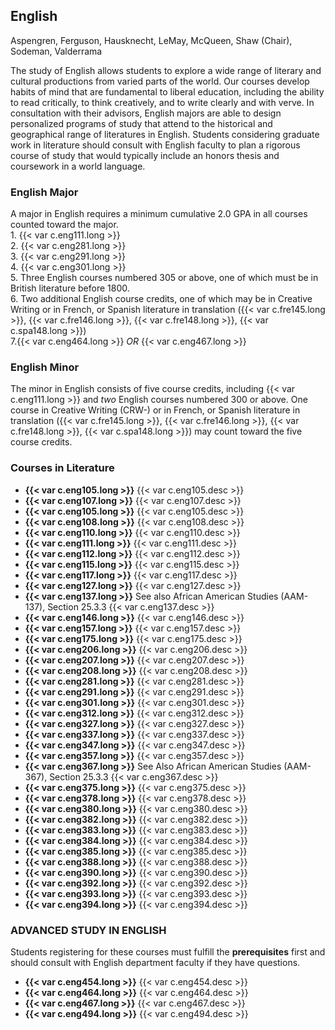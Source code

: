 ## English {#sec-english}

Aspengren, Ferguson, Hausknecht, LeMay, McQueen, Shaw (Chair), Sodeman, Valderrama

The study of English allows students to explore a wide range of literary and cultural productions from varied parts of the world. Our courses develop habits of mind that are fundamental to liberal education, including the ability to read critically, to think creatively, and to write clearly and with verve.
In consultation with their advisors, English majors are able to design personalized programs of study that attend to the historical and geographical range of literatures in English.  Students considering graduate work in literature should consult with English faculty to plan a rigorous course of study that would typically include an honors thesis and coursework in a world language.


### English Major
A major in English requires a minimum cumulative 2.0 GPA in all courses counted toward the major.    
1. {{< var c.eng111.long >}}    
2. {{< var c.eng281.long >}}    
3. {{< var c.eng291.long >}}    
4. {{< var c.eng301.long >}}    
5. Three English courses numbered 305 or above, one of which must be in British literature before 1800.     
6. Two additional English course credits, one of which may be in Creative Writing or in French, or Spanish literature in translation ({{< var c.fre145.long >}}, {{< var c.fre146.long >}}, {{< var c.fre148.long >}}, {{< var c.spa148.long >}})    
7.{{< var c.eng464.long >}} _OR_ {{< var c.eng467.long >}}  


### English Minor
The minor in English consists of five course credits, including {{< var c.eng111.long >}} and _two_ English courses numbered 300 or above. One course in Creative Writing (CRW-) or in French, or Spanish literature in translation ({{< var c.fre145.long >}}, {{< var c.fre146.long >}}, {{< var c.fre148.long >}}, {{< var c.spa148.long >}}) may count toward the five course credits.


### Courses in Literature

- **{{< var c.eng105.long >}}**
  {{< var c.eng105.desc >}}  
- **{{< var c.eng107.long >}}**
  {{< var c.eng107.desc >}}  
- **{{< var c.eng105.long >}}**
  {{< var c.eng105.desc >}}  
- **{{< var c.eng108.long >}}**
  {{< var c.eng108.desc >}}  
- **{{< var c.eng110.long >}}**
  {{< var c.eng110.desc >}}  
- **{{< var c.eng111.long >}}**
  {{< var c.eng111.desc >}}  
- **{{< var c.eng112.long >}}**
  {{< var c.eng112.desc >}}  
- **{{< var c.eng115.long >}}**
  {{< var c.eng115.desc >}}  
- **{{< var c.eng117.long >}}**
  {{< var c.eng117.desc >}}  
- **{{< var c.eng127.long >}}**
  {{< var c.eng127.desc >}}  
- **{{< var c.eng137.long >}}**
  See also African American Studies (AAM-137), Section 25.3.3
  {{< var c.eng137.desc >}}  
- **{{< var c.eng146.long >}}**
  {{< var c.eng146.desc >}}  
- **{{< var c.eng157.long >}}**
  {{< var c.eng157.desc >}}  
- **{{< var c.eng175.long >}}**
  {{< var c.eng175.desc >}}  
- **{{< var c.eng206.long >}}**
  {{< var c.eng206.desc >}}  
- **{{< var c.eng207.long >}}**
  {{< var c.eng207.desc >}}  
- **{{< var c.eng208.long >}}**
  {{< var c.eng208.desc >}}  
- **{{< var c.eng281.long >}}**
  {{< var c.eng281.desc >}}  
- **{{< var c.eng291.long >}}**
  {{< var c.eng291.desc >}}  
- **{{< var c.eng301.long >}}**
  {{< var c.eng301.desc >}}  
- **{{< var c.eng312.long >}}**
  {{< var c.eng312.desc >}}  
- **{{< var c.eng327.long >}}**
  {{< var c.eng327.desc >}}  
- **{{< var c.eng337.long >}}**
  {{< var c.eng337.desc >}}  
- **{{< var c.eng347.long >}}**
  {{< var c.eng347.desc >}}  
- **{{< var c.eng357.long >}}**
  {{< var c.eng357.desc >}}  
- **{{< var c.eng367.long >}}**
  See Also African American Studies (AAM-367), Section 25.3.3
  {{< var c.eng367.desc >}}  
- **{{< var c.eng375.long >}}**
  {{< var c.eng375.desc >}}  
- **{{< var c.eng378.long >}}**
  {{< var c.eng378.desc >}}  
- **{{< var c.eng380.long >}}**
  {{< var c.eng380.desc >}}  
- **{{< var c.eng382.long >}}**
  {{< var c.eng382.desc >}}  
- **{{< var c.eng383.long >}}**
  {{< var c.eng383.desc >}}  
- **{{< var c.eng384.long >}}**
  {{< var c.eng384.desc >}}  
- **{{< var c.eng385.long >}}**
  {{< var c.eng385.desc >}}  
- **{{< var c.eng388.long >}}**
  {{< var c.eng388.desc >}}  
- **{{< var c.eng390.long >}}**
  {{< var c.eng390.desc >}}  
- **{{< var c.eng392.long >}}**
  {{< var c.eng392.desc >}}  
- **{{< var c.eng393.long >}}**
  {{< var c.eng393.desc >}}  
- **{{< var c.eng394.long >}}**
  {{< var c.eng394.desc >}}  

### ADVANCED STUDY IN ENGLISH
Students registering for these courses must fulfill the **prerequisites** first and should consult with English department faculty if they have questions. 

- **{{< var c.eng454.long >}}**
  {{< var c.eng454.desc >}}  
- **{{< var c.eng464.long >}}**
  {{< var c.eng464.desc >}}
- **{{< var c.eng467.long >}}**
  {{< var c.eng467.desc >}}
- **{{< var c.eng494.long >}}**
  {{< var c.eng494.desc >}}


